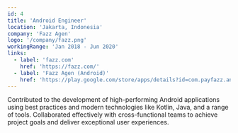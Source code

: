 ```yaml
---
id: 4
title: 'Android Engineer'
location: 'Jakarta, Indonesia'
company: 'Fazz Agen'
logo: '/company/fazz.png'
workingRange: 'Jan 2018 - Jun 2020'
links:
  - label: 'fazz.com'
    href: 'https://fazz.com/'
  - label: 'Fazz Agen (Android)'
    href: 'https://play.google.com/store/apps/details?id=com.payfazz.android'
---
```


Contributed to the development of high-performing Android applications using best practices and
modern technologies like Kotlin, Java, and a range of tools. Collaborated effectively with
cross-functional teams to achieve project goals and deliver exceptional user experiences.